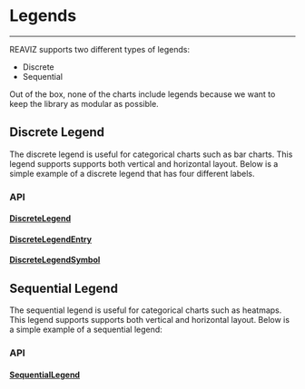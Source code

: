 
<Meta title="Docs/Advanced/Legends" />

# Legends

---

REAVIZ supports two different types of legends:

- Discrete
- Sequential

Out of the box, none of the charts include legends because we want to
keep the library as modular as possible.

## Discrete Legend
The discrete legend is useful for categorical charts such as bar charts.
This legend supports supports both vertical and horizontal layout. Below is a simple example of a
discrete legend that has four different labels.

<Preview withSource="open">
  <Story id="charts-legend-discrete-horizontal--simple" />
</Preview>

### API
#### [DiscreteLegend](https://github.com/reaviz/reaviz/blob/master/src/common/legends/DiscreteLegend/DiscreteLegend.tsx)
<ArgsTable of={DiscreteLegend} />

#### [DiscreteLegendEntry](https://github.com/reaviz/reaviz/blob/master/src/common/legends/DiscreteLegend/DiscreteLegendEntry.tsx)
<ArgsTable of={DiscreteLegendEntry} />

#### [DiscreteLegendSymbol](https://github.com/reaviz/reaviz/blob/master/src/common/legends/DiscreteLegend/DiscreteLegendSymbol.tsx)
<ArgsTable of={DiscreteLegendSymbol} />

## Sequential Legend
The sequential legend is useful for categorical charts such as heatmaps.
This legend supports supports both vertical and horizontal layout. Below is a simple
example of a sequential legend:

<Preview withSource="open">
  <Story id="charts-legend-sequential-horizontal--simple" />
</Preview>

### API
#### [SequentialLegend](https://github.com/reaviz/reaviz/blob/master/src/common/legends/SequentialLegend/SequentialLegend.tsx)
<ArgsTable of={SequentialLegend} />
